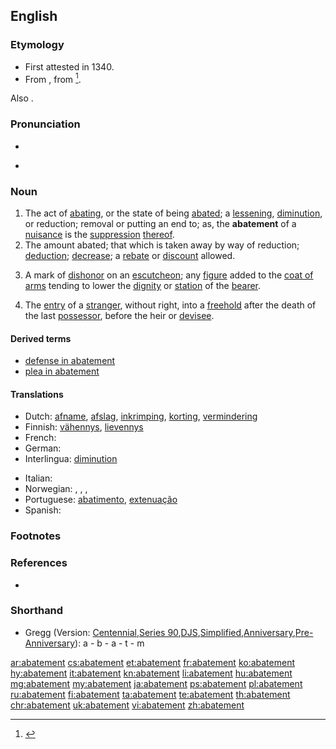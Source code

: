 {{wikisource1911Enc|Abatement}}
==English==
{{wikipedia}}

===Etymology===
* First attested in 1340.
* From {{etyl|frm}} {{term|abatement|lang=frm}}, from {{etyl|fro}} {{term|abatre|lang=fro}}<ref>{{reference-book | last = Dobbie | first = Elliott K. | coauthors = Dunmore, C. William, et al. | editor = Barnhart, Robert K.| title = Chambers Dictionary of Etymology | origyear = 1998 | year = 2004 | publisher = Chambers Harrap Publishers Ltd | location = Edinburgh, Scotland | isbn =0550142304 | pages = 2}}</ref>.
Also {{suffix|abate|ment|t1=to beat down|t2=the result of}}.

===Pronunciation===
* {{audio|en-us-abatement.ogg|Audio (US)}}
* {{a|US}} {{IPA|/ə.ˈbeɪt.mənt/}}

===Noun===
{{en-noun}}

# The act of [[abating]], or the state of being [[abate]]d; a [[lessening]], [[diminution]], or reduction; removal or putting an end to; as, the '''abatement''' of a [[nuisance]] is the [[suppression]] [[thereof]].
# The amount abated; that which is taken away by way of reduction; [[deduction]]; [[decrease]]; a [[rebate]] or [[discount]] allowed.
# {{heraldry}} A mark of [[dishonor]] on an [[escutcheon]]; any [[figure]] added to the [[coat of arms]] tending to lower the [[dignity]] or [[station]] of the [[bearer]].
# {{legal}} The [[entry]] of a [[stranger]], without right, into a [[freehold]] after the death of the last [[possessor]], before the heir or [[devisee]].

====Derived terms====
* [[defense in abatement]]
* [[plea in abatement]]

====Translations====
{{trans-top|the act of abating or the state of being abated}}
* Dutch: [[afname]], [[afslag]], [[inkrimping]], [[korting]], [[vermindering]]
* Finnish: [[vähennys]], [[lievennys]]
* French: {{t+|fr|réduction|f}}
* German: {{t+|de|Abnahme|f}}
* Interlingua: [[diminution]]
{{trans-mid}}
* Italian: {{t+|it|riduzione}}
* Norwegian: {{t|no|minking}}, {{t|no|reduksjon}}, {{t|no|det å avta}}, {{t|no|bekjempelse}}
* Portuguese: [[abatimento]], [[extenuação]]
* Spanish: {{t|es|disminución|f}}
{{trans-bottom}}

===Footnotes===
{{rfc-header|Footnotes|lang=en}}
<references/>

===References===
* {{R:Heraldry 1862}}

===Shorthand===
* Gregg (Version: [http://en.wikipedia.org/wiki/Gregg_Shorthand#Centennial_Gregg_Shorthand Centennial],[http://en.wikipedia.org/wiki/Gregg_Shorthand#Series_90_Gregg_Shorthand Series 90],[http://en.wikipedia.org/wiki/Gregg_Shorthand#Diamond_Jubilee_Gregg_Shorthand  DJS],[http://en.wikipedia.org/wiki/Gregg_Shorthand#Simplified_Gregg_Shorthand Simplified],[http://en.wikipedia.org/wiki/Gregg_Shorthand#Anniversary_Gregg_Shorthand Anniversary],[http://en.wikipedia.org/wiki/Gregg_Shorthand#Pre-Anniversary_Gregg_Shorthand Pre-Anniversary]): a - b - a - t - m

[[ar:abatement]]
[[cs:abatement]]
[[et:abatement]]
[[fr:abatement]]
[[ko:abatement]]
[[hy:abatement]]
[[it:abatement]]
[[kn:abatement]]
[[li:abatement]]
[[hu:abatement]]
[[mg:abatement]]
[[my:abatement]]
[[ja:abatement]]
[[ps:abatement]]
[[pl:abatement]]
[[ru:abatement]]
[[fi:abatement]]
[[ta:abatement]]
[[te:abatement]]
[[th:abatement]]
[[chr:abatement]]
[[uk:abatement]]
[[vi:abatement]]
[[zh:abatement]]